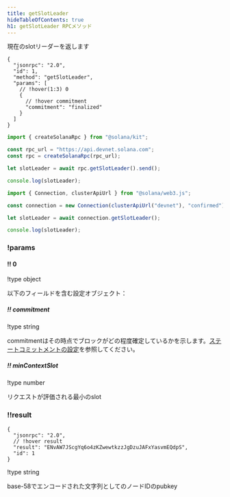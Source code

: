 ```yaml
---
title: getSlotLeader
hideTableOfContents: true
h1: getSlotLeader RPCメソッド
---
```


現在のslotリーダーを返します

<APIMethod>

```jsonc !!request curl
{
  "jsonrpc": "2.0",
  "id": 1,
  "method": "getSlotLeader",
  "params": [
    // !hover(1:3) 0
    {
      // !hover commitment
      "commitment": "finalized"
    }
  ]
}
```

```ts !!request title="Kit"
import { createSolanaRpc } from "@solana/kit";

const rpc_url = "https://api.devnet.solana.com";
const rpc = createSolanaRpc(rpc_url);

let slotLeader = await rpc.getSlotLeader().send();

console.log(slotLeader);
```

```ts !!request title="web3.js"
import { Connection, clusterApiUrl } from "@solana/web3.js";

const connection = new Connection(clusterApiUrl("devnet"), "confirmed");

let slotLeader = await connection.getSlotLeader();

console.log(slotLeader);
```

### !params

#### !! 0

!type object

以下のフィールドを含む設定オブジェクト：

##### !! commitment

!type string

commitmentはその時点でブロックがどの程度確定しているかを示します。[ステートコミットメントの設定](/docs/rpc#configuring-state-commitment)を参照してください。

##### !! minContextSlot

!type number

リクエストが評価される最小のslot

### !!result

```jsonc !response
{
  "jsonrpc": "2.0",
  // !hover result
  "result": "ENvAW7JScgYq6o4zKZwewtkzzJgDzuJAFxYasvmEQdpS",
  "id": 1
}
```

!type string

base-58でエンコードされた文字列としてのノードIDのpubkey

</APIMethod>

